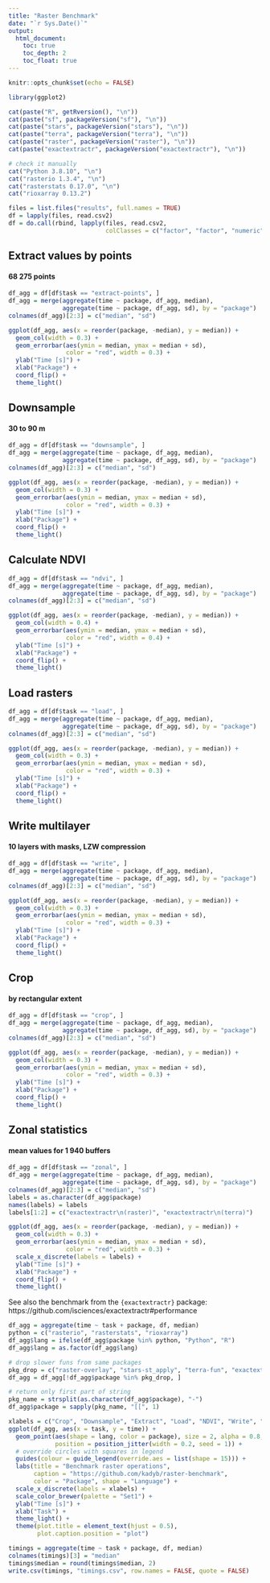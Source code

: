 ```yaml
---
title: "Raster Benchmark"
date: "`r Sys.Date()`"
output:
  html_document:
    toc: true
    toc_depth: 2
    toc_float: true
---
```


```r
knitr::opts_chunk$set(echo = FALSE)
```

```r
library(ggplot2)
```

```r
cat(paste("R", getRversion(), "\n"))
cat(paste("sf", packageVersion("sf"), "\n"))
cat(paste("stars", packageVersion("stars"), "\n"))
cat(paste("terra", packageVersion("terra"), "\n"))
cat(paste("raster", packageVersion("raster"), "\n"))
cat(paste("exactextractr", packageVersion("exactextractr"), "\n"))
```

```r
# check it manually
cat("Python 3.8.10", "\n")
cat("rasterio 1.3.4", "\n")
cat("rasterstats 0.17.0", "\n")
cat("rioxarray 0.13.2")
```

```r
files = list.files("results", full.names = TRUE)
df = lapply(files, read.csv2)
df = do.call(rbind, lapply(files, read.csv2,
                           colClasses = c("factor", "factor", "numeric")))
```

## Extract values by points
#### 68 275 points

```r
df_agg = df[df$task == "extract-points", ]
df_agg = merge(aggregate(time ~ package, df_agg, median),
               aggregate(time ~ package, df_agg, sd), by = "package")
colnames(df_agg)[2:3] = c("median", "sd")

ggplot(df_agg, aes(x = reorder(package, -median), y = median)) + 
  geom_col(width = 0.3) +
  geom_errorbar(aes(ymin = median, ymax = median + sd),
                color = "red", width = 0.3) +
  ylab("Time [s]") +
  xlab("Package") +
  coord_flip() +
  theme_light()
```

## Downsample
#### 30 to 90 m

```r
df_agg = df[df$task == "downsample", ]
df_agg = merge(aggregate(time ~ package, df_agg, median),
               aggregate(time ~ package, df_agg, sd), by = "package")
colnames(df_agg)[2:3] = c("median", "sd")

ggplot(df_agg, aes(x = reorder(package, -median), y = median)) + 
  geom_col(width = 0.3) +
  geom_errorbar(aes(ymin = median, ymax = median + sd),
                color = "red", width = 0.3) +
  ylab("Time [s]") +
  xlab("Package") +
  coord_flip() +
  theme_light()
```

## Calculate NDVI

```r
df_agg = df[df$task == "ndvi", ]
df_agg = merge(aggregate(time ~ package, df_agg, median),
               aggregate(time ~ package, df_agg, sd), by = "package")
colnames(df_agg)[2:3] = c("median", "sd")

ggplot(df_agg, aes(x = reorder(package, -median), y = median)) + 
  geom_col(width = 0.4) +
  geom_errorbar(aes(ymin = median, ymax = median + sd),
                color = "red", width = 0.4) +
  ylab("Time [s]") +
  xlab("Package") +
  coord_flip() +
  theme_light()
```

## Load rasters

```r
df_agg = df[df$task == "load", ]
df_agg = merge(aggregate(time ~ package, df_agg, median),
               aggregate(time ~ package, df_agg, sd), by = "package")
colnames(df_agg)[2:3] = c("median", "sd")

ggplot(df_agg, aes(x = reorder(package, -median), y = median)) + 
  geom_col(width = 0.3) +
  geom_errorbar(aes(ymin = median, ymax = median + sd),
                color = "red", width = 0.3) +
  ylab("Time [s]") +
  xlab("Package") +
  coord_flip() +
  theme_light()
```

## Write multilayer
#### 10 layers with masks, LZW compression

```r
df_agg = df[df$task == "write", ]
df_agg = merge(aggregate(time ~ package, df_agg, median),
               aggregate(time ~ package, df_agg, sd), by = "package")
colnames(df_agg)[2:3] = c("median", "sd")

ggplot(df_agg, aes(x = reorder(package, -median), y = median)) + 
  geom_col(width = 0.3) +
  geom_errorbar(aes(ymin = median, ymax = median + sd),
                color = "red", width = 0.3) +
  ylab("Time [s]") +
  xlab("Package") +
  coord_flip() +
  theme_light()
```

## Crop
#### by rectangular extent

```r
df_agg = df[df$task == "crop", ]
df_agg = merge(aggregate(time ~ package, df_agg, median),
               aggregate(time ~ package, df_agg, sd), by = "package")
colnames(df_agg)[2:3] = c("median", "sd")

ggplot(df_agg, aes(x = reorder(package, -median), y = median)) + 
  geom_col(width = 0.3) +
  geom_errorbar(aes(ymin = median, ymax = median + sd),
                color = "red", width = 0.3) +
  ylab("Time [s]") +
  xlab("Package") +
  coord_flip() +
  theme_light()
```

## Zonal statistics
#### mean values for 1 940 buffers

```r
df_agg = df[df$task == "zonal", ]
df_agg = merge(aggregate(time ~ package, df_agg, median),
               aggregate(time ~ package, df_agg, sd), by = "package")
colnames(df_agg)[2:3] = c("median", "sd")
labels = as.character(df_agg$package)
names(labels) = labels
labels[1:2] = c("exactextractr\n(raster)", "exactextractr\n(terra)")

ggplot(df_agg, aes(x = reorder(package, -median), y = median)) + 
  geom_col(width = 0.3) +
  geom_errorbar(aes(ymin = median, ymax = median + sd),
                color = "red", width = 0.3) +
  scale_x_discrete(labels = labels) +
  ylab("Time [s]") +
  xlab("Package") +
  coord_flip() +
  theme_light()
```

See also the benchmark from the `{exactextractr}` package: https://github.com/isciences/exactextractr#performance

```r
df_agg = aggregate(time ~ task + package, df, median)
python = c("rasterio", "rasterstats", "rioxarray")
df_agg$lang = ifelse(df_agg$package %in% python, "Python", "R")
df_agg$lang = as.factor(df_agg$lang)

# drop slower funs from same packages 
pkg_drop = c("raster-overlay", "stars-st_apply", "terra-fun", "exactextractr-terra")
df_agg = df_agg[!df_agg$package %in% pkg_drop, ]

# return only first part of string
pkg_name = strsplit(as.character(df_agg$package), "-")
df_agg$package = sapply(pkg_name, "[[", 1)

xlabels = c("Crop", "Downsample", "Extract", "Load", "NDVI", "Write", "Zonal")
ggplot(df_agg, aes(x = task, y = time)) +
  geom_point(aes(shape = lang, color = package), size = 2, alpha = 0.8,
             position = position_jitter(width = 0.2, seed = 1)) +
  # override circles with squares in legend
  guides(colour = guide_legend(override.aes = list(shape = 15))) +
  labs(title = "Benchmark raster operations",
       caption = "https://github.com/kadyb/raster-benchmark",
       color = "Package", shape = "Language") +
  scale_x_discrete(labels = xlabels) +
  scale_color_brewer(palette = "Set1") +
  ylab("Time [s]") +
  xlab("Task") +
  theme_light() +
  theme(plot.title = element_text(hjust = 0.5),
        plot.caption.position = "plot")
```

```r
timings = aggregate(time ~ task + package, df, median)
colnames(timings)[3] = "median"
timings$median = round(timings$median, 2)
write.csv(timings, "timings.csv", row.names = FALSE, quote = FALSE)
```
